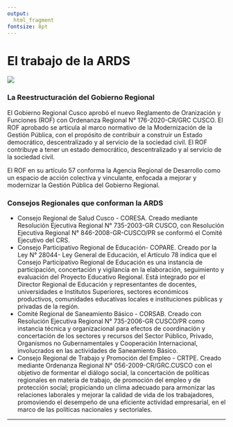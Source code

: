 ```yaml
---
output: 
  html_fragment
fontsize: 8pt
---
```


# El trabajo de la ARDS

<!-- Dual columns -->
<div class="col2">
<img class="foto" src="img/logo.png"/>

<div class="descricao">

### La Reestructuración del Gobierno Regional

El Gobierno Regional Cusco aprobó el nuevo Reglamento de Oranización y Funciones (ROF) con Ordenanza Regional N° 176-2020-CR/GRC CUSCO. El ROF aprobado se articula al marco normativo de la Modernización de la Gestión Pública, con el propósito de contribuir a construir un Estado democrático, descentralizado y al servicio de la sociedad civil. El ROF contribuye a tener un estado democrático, descentralizado y al servicio de la sociedad civil.

El ROF en su artículo 57 conforma la Agencia Regional de Desarrollo como un espacio de acción colectiva y vinculante, enfocada a mejorar y modernizar la Gestión Pública del Gobierno Regional.

### Consejos Regionales que conforman la ARDS

* Consejo Regional de Salud Cusco - CORESA.
Creado mediante Resolución Ejecutiva Regional N° 735-2003-GR CUSCO, con Resolución Ejecutiva Regional N° 846-2008-GR-CUSCO/PR se conformó el Comité Ejecutivo del CRS.
* Consejo Participativo Regional de Educación- COPARE.
Creado por la Ley N° 28044- Ley General de Educación, el Artículo 78 indica que el Consejo Participativo Regional de Educación es una instancia de participación, concertación y vigilancia en la elaboración, seguimiento y evaluación del Proyecto Educativo Regional. Está integrado por el Director Regional de Educación y representantes de docentes, universidades e Institutos Superiores, sectores económicos productivos, comunidades educativas locales e instituciones públicas y privadas de la región.
* Comité Regional de Saneamiento Básico - CORSAB.
Creado con Resolución Ejecutiva Regional N° 735-2006-GR CUSCO/PR como instancia técnica y organizacional para efectos de coordinación y concertación de los sectores y recursos del Sector Público, Privado, Organismos no Gubernamentales y Cooperación Internacional, involucrados en las actividades de Saneamiento Básico.
* Consejo Regional de Trabajo y Promoción del Empleo - CRTPE.
Creado mediante Ordenanza Regional N° 056-2009-CR/GRC.CUSCO con el objetivo de formentar el diálogo social, la concertación de políticas regionales en materia de trabajo, de promoción del empleo y de protección social; propiciando un clima adecuado para armonizar las relaciones laborales y mejorar la calidad de vida de los trabajadores, promoviendo el desempeño de una eficiente actividad empresarial, en el marco de las políticas nacionales y sectoriales.

***


